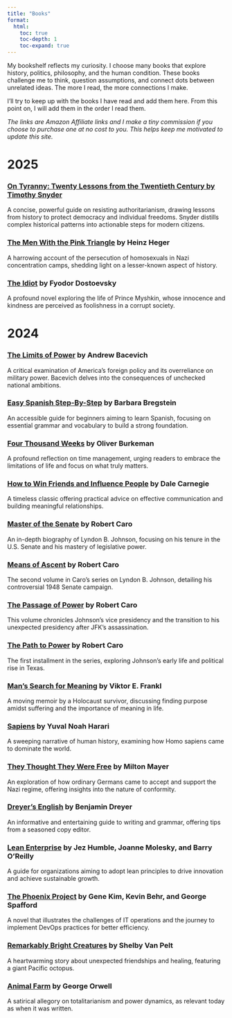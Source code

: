 ```yaml
---
title: "Books"
format:
  html:
    toc: true
    toc-depth: 1
    toc-expand: true
---
```


My bookshelf reflects my curiosity. I choose many books that explore history, politics, philosophy, and the human condition. These books challenge me to think, question assumptions, and connect dots between unrelated ideas. The more I read, the more connections I make.

I'll try to keep up with the books I have read and add them here. From this point on, I will add them in the order I read them.

*The links are Amazon Affiliate links and I make a tiny commission if you choose to purchase one at no cost to you. This helps keep me motivated to update this site.*

# 2025

### [**On Tyranny: Twenty Lessons from the Twentieth Century** by Timothy Snyder](https://www.amazon.com/On-Tyranny-Twenty-Lessons-Twentieth/dp/0804190119?tag=hatro-20)  
A concise, powerful guide on resisting authoritarianism, drawing lessons from history to protect democracy and individual freedoms. Snyder distills complex historical patterns into actionable steps for modern citizens.

### [The Men With the Pink Triangle](https://www.amazon.com/Men-Pink-Triangle-Heinz-Heger/dp/1555830064?tag=hatro-20) by Heinz Heger

A harrowing account of the persecution of homosexuals in Nazi concentration camps, shedding light on a lesser-known aspect of history.

### [The Idiot](https://www.amazon.com/Idiot-Fyodor-Dostoevsky/dp/014044792X?tag=hatro-20) by Fyodor Dostoevsky

A profound novel exploring the life of Prince Myshkin, whose innocence and kindness are perceived as foolishness in a corrupt society.

# 2024

### [The Limits of Power](https://www.amazon.com/Limits-Power-End-American-Exceptionalism/dp/0805088156?tag=hatro-20) by Andrew Bacevich

A critical examination of America's foreign policy and its overreliance on military power. Bacevich delves into the consequences of unchecked national ambitions.

### [Easy Spanish Step-By-Step](https://www.amazon.com/Easy-Spanish-Step-Step/dp/0071463380?tag=hatro-20) by Barbara Bregstein

An accessible guide for beginners aiming to learn Spanish, focusing on essential grammar and vocabulary to build a strong foundation.

### [Four Thousand Weeks](https://www.amazon.com/Four-Thousand-Weeks-Management-Mortals/dp/0374159122?tag=hatro-20) by Oliver Burkeman

A profound reflection on time management, urging readers to embrace the limitations of life and focus on what truly matters.

### [How to Win Friends and Influence People](https://www.amazon.com/How-Win-Friends-Influence-People/dp/0671027034?tag=hatro-20) by Dale Carnegie

A timeless classic offering practical advice on effective communication and building meaningful relationships.

### [Master of the Senate](https://www.amazon.com/Master-Senate-Years-Lyndon-Johnson/dp/0394720954?tag=hatro-20) by Robert Caro

An in-depth biography of Lyndon B. Johnson, focusing on his tenure in the U.S. Senate and his mastery of legislative power.

### [Means of Ascent](https://www.amazon.com/Means-Ascent-Years-Lyndon-Johnson/dp/067973371X?tag=hatro-20) by Robert Caro

The second volume in Caro's series on Lyndon B. Johnson, detailing his controversial 1948 Senate campaign.

### [The Passage of Power](https://www.amazon.com/Passage-Power-Years-Lyndon-Johnson/dp/0375713255?tag=hatro-20) by Robert Caro

This volume chronicles Johnson's vice presidency and the transition to his unexpected presidency after JFK's assassination.

### [The Path to Power](https://www.amazon.com/Path-Power-Years-Lyndon-Johnson/dp/0679729453?tag=hatro-20) by Robert Caro

The first installment in the series, exploring Johnson's early life and political rise in Texas.

### [Man's Search for Meaning](https://www.amazon.com/Mans-Search-Meaning-Viktor-Frankl/dp/080701429X?tag=hatro-20) by Viktor E. Frankl

A moving memoir by a Holocaust survivor, discussing finding purpose amidst suffering and the importance of meaning in life.

### [Sapiens](https://www.amazon.com/Sapiens-Humankind-Yuval-Noah-Harari/dp/0062316095?tag=hatro-20) by Yuval Noah Harari

A sweeping narrative of human history, examining how Homo sapiens came to dominate the world.

### [They Thought They Were Free](https://www.amazon.com/They-Thought-Were-Free-Germans/dp/022652583X?tag=hatro-20) by Milton Mayer

An exploration of how ordinary Germans came to accept and support the Nazi regime, offering insights into the nature of conformity.

### [Dreyer's English](https://www.amazon.com/Dreyers-English-Ultimate-Companion-Writing/dp/0812995708?tag=hatro-20) by Benjamin Dreyer

An informative and entertaining guide to writing and grammar, offering tips from a seasoned copy editor.

### [Lean Enterprise](https://www.amazon.com/Lean-Enterprise-Performance-Organizations-High-Performance/dp/1449368425?tag=hatro-20) by Jez Humble, Joanne Molesky, and Barry O'Reilly

A guide for organizations aiming to adopt lean principles to drive innovation and achieve sustainable growth.

### [The Phoenix Project](https://www.amazon.com/Phoenix-Project-DevOps-Helping-Business/dp/1942788290?tag=hatro-20) by Gene Kim, Kevin Behr, and George Spafford

A novel that illustrates the challenges of IT operations and the journey to implement DevOps practices for better efficiency.

### [Remarkably Bright Creatures](https://www.amazon.com/Remarkably-Bright-Creatures-Shelby-Pelt/dp/0063204150?tag=hatro-20) by Shelby Van Pelt

A heartwarming story about unexpected friendships and healing, featuring a giant Pacific octopus.

### [Animal Farm](https://www.amazon.com/Animal-Farm-George-Orwell/dp/0451526341?tag=hatro-20) by George Orwell

A satirical allegory on totalitarianism and power dynamics, as relevant today as when it was written.
